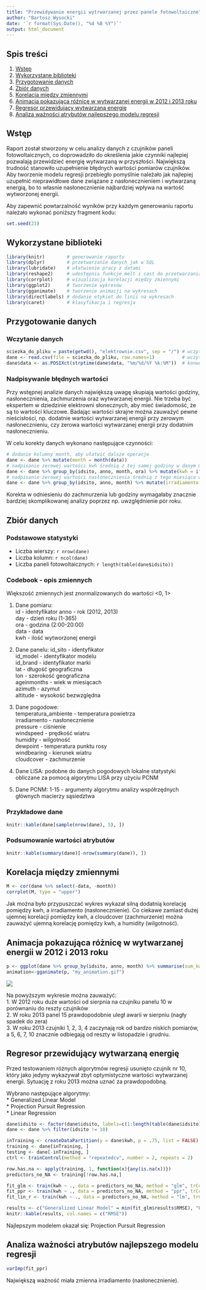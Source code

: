 ---
title: "Przewidywanie energii wytrwarzanej przez panele fotowoltaiczne"
author: "Bartosz Wysocki"
date: '`r format(Sys.Date(), "%d %B %Y")`'
output: html_document
---

## Spis treści
1. [Wstęp](#wstep)
2. [Wykorzystane biblioteki](#wykorzystane-biblioteki)
3. [Przygotowanie danych](#przygotowanie-danych)
4. [Zbiór danych](#zbior-danych)
5. [Korelacja między zmiennymi](#korelacja-miedzy-zmiennymi)
6. [Animacja pokazująca różnicę w wytwarzanej energii w 2012 i 2013 roku](#animacja-pokazujaca-roznice-w-wytwarzanej-energii-w-2012-i-2013-roku)
7. [Regresor przewidujący wytwarzaną energię](#regresor-przewidujacy-wytwarzana-energie)
8. [Analiza ważności atrybutów najlepszego modelu regresji](#analiza-waznosci-atrybutow-najlepszego-modelu-regresji)

## Wstęp
Raport został stworzony w celu analizy danych z czujników paneli fotowoltaicznych, co doprowadziło do określenia jakie czynniki najlepiej pozwalają przewidzieć energię wytwarzaną w przyszłości. Największą trudność stanowiło uzupełnienie błędnych wartości pomiarów czujników. Aby tworzenie modelu regresji przebiegło pomyślnie należało jak najlepiej uzupełnić nieprawidłowe dane związane z nasłonecznieniem i wytwarzaną energią, bo to własnie nasłonecznienie najbardziej wpływa na wartość wytworzonej energii.

Aby zapewnić powtarzalność wyników przy każdym generowaniu raportu należało wykonać poniższy fragment kodu:
```{r wstep}
set.seed(23)
```

## Wykorzystane biblioteki
```{r wykorzystane-biblioteki, message=FALSE, warning=FALSE}
library(knitr)        # generowanie raportu
library(dplyr)        # przetwarzanie danych jak w SQL
library(lubridate)    # ułatwienie pracy z datami
library(reshape2)     # udostępnia funkcje melt i cast do przetwarzania danych
library(corrplot)     # wizualizacja korelacji między zmiennymi
library(ggplot2)      # tworzenie wykresów
library(gganimate)    # tworzenie animacji na wykresach
library(directlabels) # dodanie etykiet do linii na wykresach
library(caret)        # klasyfikacja i regresja
```

## Przygotowanie danych

### Wczytanie danych
```{r przygotowanie-danych, cache=TRUE}
sciezka_do_pliku = paste(getwd(), "elektrownie.csv", sep = "/") # wczytanie ścieżki do pliku z danymi
dane <- read.csv(file = sciezka_do_pliku, row.names=1)          # wczytanie zbioru danych
dane$data <- as.POSIXct(strptime(dane$data, "%m/%d/%Y %k:%M"))  # konwersja daty do odpowiedniego formatu
```

### Nadpisywanie błędnych wartości
Przy wstępnej analizie danych największą uwagę skupiają wartości godziny, nasłonecznienia, zachmurzenia oraz wytwarzanej energii. Nie trzeba być ekspertem w dziedzinie elektrowni słonecznych, aby mieć świadomość, że są to wartości kluczowe. Badając wartości skrajne można zauważyć pewne nieścisłości, np. dodatnie wartości wytwarzanej energii przy zerowym nasłonecznieniu, czy zerowa wartości wytwarzanej energii przy dodatnim nasłonecznieniu.

W celu korekty danych wykonano następujące czynności:
```{r przygotowanie-danych2}
# dodanie kolumny month, aby ułatwić dalsze operacje
dane <- dane %>% mutate(month = month(data))
# nadpisanie zerowej wartości kwh średnią z tej samej godziny w danym miesiącu, jeżeli nasłonecznienie > 0
dane <- dane %>% group_by(idsito, anno, month, ora) %>% mutate(kwh = ifelse(kwh == 0 & irradiamento > 0, mean(kwh), kwh))
# nadpisanie zerowej wartości nasłonecznienia średnią z tego miesiąca w danym roku, jeżeli kwh > 0
dane <- dane %>% group_by(idsito, anno, month) %>% mutate(irradiamento = ifelse(irradiamento == 0 & kwh > 0, mean(irradiamento), irradiamento))
```
Korekta w odniesieniu do zachmurzenia lub godziny wymagałaby znacznie bardziej skomplikowanej analizy poprzez np. uwzględnienie pór roku.

## Zbiór danych

###  Podstawowe statystyki  
  * Liczba wierszy: `r nrow(dane)`  
  * Liczba kolumn: `r ncol(dane)`
  * Liczba paneli fotowoltaicznych: `r length(table(dane$idsito))`

### Codebook - opis zmiennych
Większość zmiennych jest znormalizowanych do wartości <0, 1>

1. Dane pomiaru:  
  id - identyfikator
  anno - rok (2012, 2013)  
  day - dzień roku (1-365)  
  ora - godzina (2:00-20:00)  
  data - data  
  kwh - ilość wytworzonej energii  
  
2. Dane panelu: 
  id_sito - identyfikator  
  id_model - identyfikator modelu  
  id_brand - identyfikator marki  
  lat - długość geograficzna  
  lon - szerokość geograficzna  
  ageinmonths - wiek w miesiącach  
  azimuth - azymut  
  altitude - wysokość bezwzględna  
  
3. Dane pogodowe:  
  temperatura_ambiente - temperatura powietrza  
  irradiamento - nasłonecznienie  
  pressure - ciśnienie  
  windspeed - prędkość wiatru  
  humidity - wilgotność  
  dewpoint - temperatura punktu rosy  
  windbearing - kierunek wiatru  
  cloudcover - zachmurzenie  
  
4. Dane LISA: podobne do danych pogodowych lokalne statystyki obliczane za pomocą algorytmu LISA przy użyciu PCNM  

5. Dane PCNM: 1-15 - argumenty algorytmu analizy współrzędnych głównych macierzy sąsiedztwa  

###  Przykładowe dane
```{r zbior-danych, echo=FALSE, results='asis'}
knitr::kable(dane[sample(nrow(dane), 5), ])
```

### Podsumowanie wartości atrybutów

```{r analiza-wartosci-atrybutow, echo=FALSE, results='asis'}
knitr::kable(summary(dane)[-nrow(summary(dane)), ])
```

## Korelacja między zmiennymi

```{r korelacja-miedzy-zmiennymi, echo=FALSE, message=FALSE, warning=FALSE, fig.width=17, fig.height=17}
M <- cor(dane %>% select(-data, -month))
corrplot(M, type = "upper")
```

Jak można było przypuszczać wykres wykazał silną dodatnią korelację pomiędzy kwh, a irradiamento (nasłonecznienie).
Co ciekawe zamiast dużej ujemnej korelacji pomiędzy kwh, a cloudcover (zachmurzenie) można zauważyć ujemną korelację pomiędzy kwh, a humidity (wilgotność).

## Animacja pokazująca różnicę w wytwarzanej energii w 2012 i 2013 roku

```{r zmiana-wytwarzanej-energii-w-czasie-i-przestrzeni, echo=FALSE, message=FALSE, warning=FALSE}
p <- ggplot(dane %>% group_by(idsito, anno, month) %>% summarise(sum_kwh = sum(kwh)), aes(x = month, y = sum_kwh, color = factor(idsito, labels=c(1:17)), frame = anno)) + geom_line() + theme_bw() + xlim(c(1,12)) + xlab("Miesiąc") + ylab("Suma wytworzonej energii") + labs(colour= "Panel")
animation<-gganimate(p, "my_animation.gif")
```
![](my_animation.gif)

Na powyższym wykresie można zauważyć:  
1. W 2012 roku duże wartości od sierpnia na czujniku panelu 10 w porównaniu do reszty czujników  
2. W roku 2013 panel 15 prawdopodobnie uległ awarii w sierpniu (nagły spadek do zera)  
3. W roku 2013 czujniki 1, 2, 3, 4 zaczynają rok od bardzo niskich pomiarów, a 5, 6, 7, 10 znacznie odbiegają od reszty w listopadzie i grudniu.


## Regresor przewidujący wytwarzaną energię

Przed testowaniem różnych algorytmów regresji usunięto czujnik nr 10, który jako jedyny wykazywał zbyt optymistyczne wartości wytwarzanej energii. Sytuację z roku 2013 można uznać za prawdopodobną.

Wybrano następujące algorytmy:  
* Generalized Linear Model  
* Projection Pursuit Regression  
* Linear Regression  

```{r regresor-przewidujacy-wytwarzana-energie, echo=FALSE, message=FALSE, warning=FALSE, results='asis'}
dane$idsito <- factor(dane$idsito, labels=c(1:length(table(dane$idsito))))
dane <- dane %>% filter(idsito != 10)

inTraining <- createDataPartition(y = dane$kwh, p = .75, list = FALSE)
training <- dane[inTraining, ]
testing <- dane[-inTraining, ]
ctrl <- trainControl(method = "repeatedcv", number = 2, repeats = 2)

row.has.na <- apply(training, 1, function(x){any(is.na(x))})
predictors_no_NA <- training[!row.has.na,]

fit_glm <- train(kwh ~ ., data = predictors_no_NA, method = "glm", trControl = ctrl)
fit_ppr <- train(kwh ~ ., data = predictors_no_NA, method = "ppr", trControl = ctrl)
fit_lin_r <- train(kwh ~ ., data = predictors_no_NA, method = "lm", trControl = ctrl)

results <- c("Generalized Linear Model" = min(fit_glm$results$RMSE), "Projection Pursuit Regression" = min(fit_ppr$results$RMSE), "Linear Regression" = min(fit_lin_r$results$RMSE))
knitr::kable(results, col.names = c("RMSE"))
```

Najlepszym modelem okazał się: Projection Pursuit Regression  

## Analiza ważności atrybutów najlepszego modelu regresji

```{r analiza-waznosci-atrybutow-najlepszego-modelu-regresji}
varImp(fit_ppr)
```

Największą ważność miała zmienna irradiamento (nasłonecznienie).